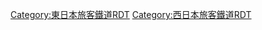 {{Routemap|inline=<includeonly>yes</includeonly>|collapse=yes|title=北陸新幹線|title-bg=blue|title-color=white|top=
記載路線
*JR線（旅客營業線。路線名的正式名称標記在旁）
*並行在来線
**[[信濃鐵道]]
**[[越後心跳鐵道]]
**[[愛之風富山鐵道]]
**[[IR石川鐵道]]
|map=
\KHSTa~~ ~~[[東京站|東京]]
\LSTR~~ ~~參見[[東北新幹線]]
\HST~~ ~~[[大宮站 (埼玉縣)|大宮]]
\ABZgr~~ ~~[[東日本旅客鐵道|JR東]]：東北新幹線
\LSTR~~ ~~參見[[上越新幹線]]
\ABZg+l\hKRZ\STRq~~ ~~↑JR東：[[高崎線]]/[[八高線]]→
\STRl\hKRZ\STR+r
\\BHF!~HUBaq\BHF!~HUBeq~~0.0~~'''[[高崎站 (日本)|高崎]]'''
\STRq\hKRZ\ABZgr~~ ~~←JR東：[[上越線]]/↓[[信越本線]]
\STRq\ABZgr\STR~~ ~~JR東：上越新幹線
\\TUNNEL1\STR~~ ~~里見隧道
\\BHF\HST~~18.5~~'''[[安中榛名站|安中榛名]]'''~~[[安中站|安中]]
\\TUNNEL1\STR~~ ~~秋間隧道~~8,295公尺
\\TUNNEL1\KBHFxe~~ ~~一之瀨隧道~~6,165公尺 [[橫川站 (群馬縣)|橫川]]
\\tSTRa\exSTR~~ ~~碓冰峠隧道~~6,092公尺
\\tSTR\extSTRa~~ ~~橫川－輕井澤間路段於1997年廢除
\extSTR+l\etKRZt\extSTRr
extSTRe\tSTRe
KBHFxa!~HUBaq\BHF!~HUBeq~~41.8~~'''[[輕井澤站|輕井澤]]'''
STR\STR~~ ~~↓[[信濃鐵道]]：[[信濃鐵道線]]
STR\TUNNEL1~~ ~~借宿隧道
STR\TUNNEL1~~ ~~小田井隧道~~2,690公尺
\ABZg+l\TBHFu\STRq~~59.4~~'''[[佐久平站|佐久平]]'''~~JR東：[[小海線]]
STR\hKRZWae~~ ~~[[信濃川|千曲川]]
STR\TUNNEL1~~ ~~御牧原隧道~~6,984公尺
STR\TUNNEL1~~ ~~八重原隧道~~5,718公尺
STR\TUNNEL1~~ ~~丸子隧道
STR\hKRZW~~ ~~千曲川
\STRl\hKRZ\STR+r
\\BHF!~HUBaq\BHF!~HUBeq~~84.2~~'''[[上田站|上田]]'''
\\tSTRa\STR~~ ~~{{link-ja|五里峯隧道|五里ヶ峯トンネル}}~~15,175公尺
\\tSTRe\STR
\STR+l\hKRZ\STRr
hKRZWae\hKRZW~~ ~~千曲川
\STRl\hKRZ\STR+r~~ ~~↑信濃鐵道：信濃鐵道線
\\STR\ABZg+l~~ ~~JR東：[[篠之井線]]
\\STR\HST~~ ~~[[篠之井站|篠之井]]
\\STR\STR!~POINTERg@fq~~ ~~JR東：信越本線
\\hKRZW\hKRZWae~~ ~~{{link-ja|犀川 (長野縣)|犀川 (長野県)|犀川}}
\\BHF!~HUBaq\BHF!~HUBeq~~117.4~~'''[[長野站|長野]]'''
\STR+l\hKRZ\STRr~~ ~~信濃鐵道：[[北信濃線]]
\\STRl\hKRZ\STRq\STR+r
\\\KRWgl\KRW+r\STR
\\\STR\KDSTe\STR~~ ~~{{link-ja|長野新幹線車輛中心|長野新幹線車両センター}}
\\\STR\\HST~~ ~~[[豐野站|豐野]]
\\\STR\d\dSHI2+l\KRWgr!~POINTERg@rfq~~ ~~信濃鐵道：北信濃線↓
\\\hKRZW\dWASSER+r\dSTR\LSTR~~ ~~千曲川
\\TUNNEL1\dWASSER\dSTR~~ ~~高丘隧道~~6,944公尺<ref name="jrtt">{{Cite web|url=http://www.jrtt.go.jp/01Organization/publicity/pdf/PamphletJoint.pdf|format=PDF|title=明日を拓く 北陸新幹線|publisher=鉄道建設・運輸施設整備支援機構|date=2013-09|accessdate=2015-01-12}}</ref>
\\TUNNEL1\dWASSER\dSTR~~ ~~高社山隧道~~4,278公尺<ref name="jrtt" />
\\hKRZW\dWASSERr\dSTR
\STRq\TBHFo\v-STRr~~147.3~~'''[[飯山站|飯山]]'''~~JR東：[[飯山線]]
\\\tSTRa\\LSTR~~ ~~{{link-ja|飯山隧道|飯山トンネル}}~~22,251公尺<ref name="jrtt" />
\\\tSTR\\HST+GRZq~~ ~~[[妙高高原站|妙高高原]] 信濃鐵道：北信濃線↑
\\\tSTRe\STRc2\STR3~~ ~~[[越後心跳鐵道|心跳鐵道]]：[[妙高躍馬線]]↓
\\\STR\STR+1\STRc4~~ ~~↑JR東日本
\\BHF!~GRZq!~HUBaq\BHF!~HUBeq~~176.9~~'''[[上越妙高站|上越妙高]]'''
\STRq\hKRZ\STRr~~ ~~↓[[西日本旅客鐵道|JR西日本]]
\TUNNEL1~~ ~~高田隧道~~2,752公尺<ref name="pref-niigata">{{Cite web|url=http://www.pref.niigata.lg.jp/HTML_Article/516/770/01_nagano_itoigawa,0.pdf|format=PDF|title=北陸新幹線（長野・糸魚川間）工事進捗状況|publisher=新潟県|date=2014-08-01|accessdate=2015-01-12}}</ref>
\TUNNEL1~~ ~~松之木隧道~~6,777公尺<ref name="jrtt" />
\TUNNEL2~~ ~~桑取隧道~~1,806公尺<ref name="pref-niigata" />
\TUNNEL1~~ ~~峰山隧道~~7,035公尺<ref name="jrtt" />
\TUNNEL1~~ ~~新木浦隧道~~2,614公尺<ref name="pref-niigata" />
\TUNNEL1~~ ~~高峰隧道~~3,951公尺<ref name="jrtt" />
\TUNNEL2~~ ~~中濱隧道~~1,472公尺<ref name="pref-niigata" />
STR+4\STR~~ ~~心跳鐵道：[[日本海翡翠線]]
BHF!~HUBaq\BHF!~HUBeq~~213.9~~'''[[糸魚川站|糸魚川]]'''
ABZgl\hKRZ~~ ~~JR西：[[大糸線]]
\STRl\hKRZ\STR+r
\\hKRZWae\hKRZWae~~ ~~{{link-ja|姬川|姫川}}
\STR+l\hKRZ\STRr
TUNNEL1\TUNNEL1!~POINTERg@fq~~ ~~青海隧道~~4,300公尺<ref name="jrtt" />
STR\TUNNEL2~~ ~~歌隧道
TUNNEL1\TUNNEL1!~POINTERg@fq~~ ~~新親不知隧道~~7,336公尺<ref name="jrtt" />
HST+GRZq\STR~~ ~~[[市振站|市振]] [[愛之風富山鐵道線]]↓
STR\TUNNEL1~~ ~~朝日隧道~~7,570公尺<ref name="jrtt" />
hKRZWae\hKRZWae~~ ~~[[黑部川]]
STR\BHF~~253.1~~'''[[黑部宇奈月溫泉站|黑部宇奈月溫泉]]'''
HST\TUNNEL2~~ ~~[[黑部站|黑部]]
STR\TUNNEL1~~ ~~第二魚津隧道~~3,097公尺<ref name="jrtt" />
STR\STR
hKRZWae\hKRZWae~~ ~~[[常願寺川]]
BHF!~HUBaq\BHF!~HUBeq~~286.9~~'''[[富山站 (日本)|富山]]'''
hKRZWae\hKRZWae~~ ~~{{link-ja|神通川|神通川}}
\ABZgl\hKRZ\STRq~~ ~~JR西：[[高山本線]]
TUNNEL2\TUNNEL2!~POINTERg@fq~~ ~~新吳羽山隧道
\STRl\hKRZ\STR+r
\\STR\STR
\STR+l\hKRZ\STRr
hKRZWae\hKRZWae~~ ~~{{link-ja|庄川|庄川}}
ABZg+r\STR~~ ~~JR西：[[冰見線]]
HST\STR~~ ~~[[高岡站|高岡]]
\ABZgl\TBHFo\STRq~~305.8~~'''[[新高岡站|新高岡]]'''~~JR西：[[城端線]]
STR\STR
\STRl\tSTRa@g!~STRq\STR+r~~ ~~新俱利伽羅隧道~~6,978公尺<ref name="jrtt" />
\\tSTR\TUNNEL1~~ ~~愛之風富山鐵道線↑
\\tSTRe\HST+GRZq~~ ~~[[俱利伽羅站|俱利伽羅]]
\\TUNNEL2\STR~~ ~~[[IR石川鐵道線]]↓
\STR+4!~STR+l\hKRZ\STRr~~ ~~←JR西：[[七尾線]]
HST\STR~~ ~~[[津幡站|津幡]]
STR\TUNNEL1~~ ~~明神隧道~~2,880公尺<ref name="jrtt" />
STR\TUNNEL2
STR\STR~~ ~~IR石川鐵道線↑
BHF+GRZq!~HUBaq\BHF!~HUBeq~~345.5~~'''[[金澤站|金澤]]'''
\STR\KRWgl\KRW+r~~ ~~JR西：[[北陸本線]]↓
\STR\ENDExe\KDSTe~~ ~~{{link-ja|白山總合車輛所|白山総合車両所}}
hKRZWae\exhKRZWae~~ ~~{{link-ja|手取川|手取川}}
\STRl\xhKRZ\STR+r
\STR+l\xhKRZ\STRr
BHF!~HUBaq\exBHF!~HUBeq~~ ~~'''[[小松站|小松]]'''
STR\exSTR
BHF!~HUBaq\exBHF!~HUBeq~~ ~~'''[[加賀溫泉站|加賀溫泉]]'''
STR\exTUNNEL2~~ ~~花房隧道
\STRl\xhKRZ\STR+r
\\exTUNNEL2\STR~~ ~~奧谷隧道
\\exTUNNEL1\STR~~ ~~柿原隧道
\STR+l\xhKRZ\STRr
BHF!~HUBaq\exBHF!~HUBeq~~ ~~'''[[蘆原溫泉站|蘆原溫泉]]'''
hKRZWae\exhKRZWae~~ ~~{{link-ja|竹田川 (福井縣)|竹田川 (福井県)|竹田川}}
STR\exSTR
hKRZWae\exhKRZWae~~ ~~[[九頭龍川]]
BHF!~HUBaq\exBHF!~HUBeq~~ ~~'''[[福井站 (福井縣)|福井]]'''
HST\exSTR~~ ~~[[越前花堂站|越前花堂]]
\ABZgl\xhKRZ\STRq~~ ~~JR西：[[越美北線]]
STR\exTUNNEL1~~ ~~第二福井隧道~~3,447公尺<ref name="jrtt" />
STR\exTUNNEL2~~ ~~第二鯖江隧道
HST\exSTR~~ ~~[[武生站|武生]]
STR\exBHF~~ ~~'''[[越前武生站|越前武生]]'''
STR\exTUNNEL1~~ ~~武生隧道
STR\exhKRZWae~~ ~~{{link-ja|日野川 (福井縣)|日野川 (福井県)|日野川}}
\STRl\xhKRZ\STR+r
\\exTUNNEL2\STR~~ ~~脇本隧道
\\extSTRa@g\STR~~ ~~新北陸隧道~~20,009公尺<ref name="jrtt" />
\\extSTRe\TUNNEL1~~ ~~北陸隧道
\STR+l\xhKRZ\STRr
BHF!~HUBaq\exBHF!~HUBeq~~ ~~'''[[敦賀站|敦賀]]'''
STR\exKDSTe
ABZgr\~~ ~~←JR西：[[小濱線]]/↓北陸本線
|bottom={{navbar|北陸新幹線RDT}}
}}<noinclude>{{rdt intro|[[北陸新幹線]]}}
[[Category:東日本旅客鐵道RDT]]
[[Category:西日本旅客鐵道RDT]]
[[Category:北陸新幹線| ]]

</noinclude>